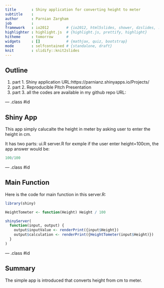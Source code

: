 ```yaml
---
title       : Shiny application for converting height to meter
subtitle    : 
author      : Parnian Zargham
job         : 
framework   : io2012        # {io2012, html5slides, shower, dzslides, ...}
highlighter : highlight.js  # {highlight.js, prettify, highlight}
hitheme     : tomorrow      # 
widgets     : []            # {mathjax, quiz, bootstrap}
mode        : selfcontained # {standalone, draft}
knit        : slidify::knit2slides
---
```


## Outline

1. part 1. Shiny application
URL:https://parnianz.shinyapps.io/Projects/
2. part 2. Reproducible Pitch Presentation
3. part 3. all the codes are available in my github repo
URL:


--- .class #id 

## Shiny App
This app simply calucalte the height in meter by asking user to enter the height in cm.

It has two parts:
ui.R
server.R
for exmple if the user enter height=100cm, the app answer would be:
```r
100/100


```


--- .class #id 

## Main Function
Here is the code for main function in this server.R:
```r
library(shiny)

HeightTometer <- function(Height) Height / 100

shinyServer(
  function(input, output) {
    output$inputValue <- renderPrint({input$Height})
    output$calculation <- renderPrint({HeightTometer(input$Height)})
  }
)

```


--- .class #id 

## Summary

The simple app is introduced that converts height from cm to meter.

